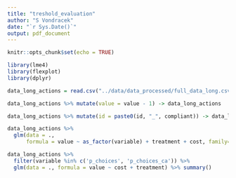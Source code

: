 ```yaml
---
title: "treshold_evaluation"
author: "S Vondracek"
date: "`r Sys.Date()`"
output: pdf_document
---
```


```r
knitr::opts_chunk$set(echo = TRUE)
```

```r
library(lme4)
library(flexplot)
library(dplyr)
```

```r
data_long_actions = read.csv("../data/data_processed/full_data_long.csv") %>% select(-X)
```

```r
data_long_actions %>% mutate(value = value - 1) -> data_long_actions
```

```r
data_long_actions %>% mutate(id = paste0(id, "_", compliant)) -> data_long_actions
```

```r
data_long_actions %>% 
  glm(data = .,
      formula = value ~ as_factor(variable) + treatment + cost, family="binomial") %>% summary()
```
```r
data_long_actions %>%
  filter(variable %in% c('p_choices', 'p_choices_ca')) %>% 
  glm(data = ., formula = value ~ cost + treatment) %>% summary()
```

```r

```





